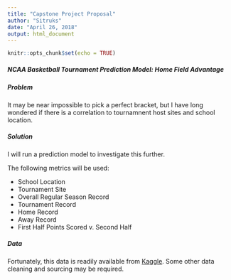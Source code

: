 ```yaml
---
title: "Capstone Project Proposal"
author: "Sitruks"
date: "April 26, 2018"
output: html_document
---
```


```r
knitr::opts_chunk$set(echo = TRUE)
```

##### NCAA Basketball Tournament Prediction Model\: Home Field Advantage

##### **Problem**
It may be near impossible to pick a perfect bracket, but I have long wondered if there is a correlation to tournamnent host sites and school location.

##### **Solution**
I will run a prediction model to investigate this further. 

The following metrics will be used:  

- School Location  
- Tournament Site  
- Overall Regular Season Record  
- Tournament Record  
- Home Record  
- Away Record  
- First Half Points Scored v. Second Half  


##### **Data**
Fortunately, this data is readily available from [Kaggle](https://www.kaggle.com/c/mens-machine-learning-competition-2018/data). Some other data cleaning and sourcing may be required.
